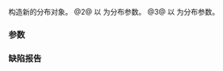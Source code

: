 {{cpp/numeric/random/chi_squared_distribution/title|chi_squared_distribution}}
{{cpp/numeric/random/chi_squared_distribution/navbar}}
{{dcl begin}}
{{dcl|num=1|since=c++11|1=
chi_squared_distribution() : chi_squared_distribution(1.0) {}
}}
{{dcl|num=2|since=c++11|1=
explicit chi_squared_distribution( RealType n );
}}
{{dcl|num=3|since=c++11|1=
explicit chi_squared_distribution( const param_type&amp; params );
}}
{{dcl end}}

构造新的分布对象。
@2@ 以 {{c|n}} 为分布参数。
@3@ 以 {{c|params}} 为分布参数。

===参数===
{{par begin}}
{{par|n|''n'' 分布参数（自由度）}}
{{par|params|分布参数集}}
{{par end}}

===缺陷报告===
{{dr list begin}}
{{dr list item|paper=P0935R0|std=C++11|before=默认构造函数曾为 explicit|after=使之为隐式}}
{{dr list end}}

{{langlinks|de|en|es|fr|it|ja|pt|ru}}